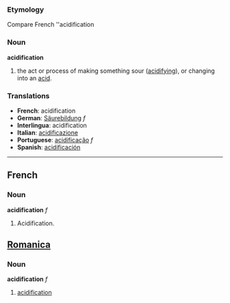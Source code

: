 ===Etymology===
Compare French ''acidification
=== Noun ===
'''acidification'''
# the act or process of making something sour ([[acidifying]]), or changing into an [[acid]].

=== Translations ===
* '''French''': acidification
* '''German''': [[Säurebildung]] ''f''
* '''Interlingua''': acidification
* '''Italian''': [[acidificazione]]
* '''Portuguese''': [[acidificação]] ''f''
* '''Spanish''': [[acidificación]]
----

==French==
===Noun===
'''acidification''' ''f''

# Acidification.

==[[Romanica]]==
===Noun===
'''acidification''' ''f''
#[[acidification]]